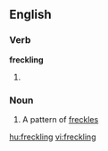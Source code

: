 ==English==
===Verb===
'''freckling'''
# {{present participle of|[[freckle]]}}


===Noun===
{{en-noun}}
# A pattern of [[freckles]]

[[hu:freckling]]
[[vi:freckling]]